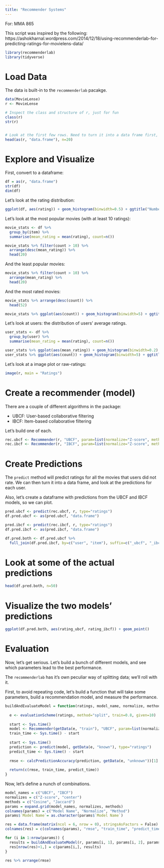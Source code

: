 ```yaml
---
title: "Recommender Systems"
---
```


For: MMA 865

This script was inspired by the following: https://ashokharnal.wordpress.com/2014/12/18/using-recommenderlab-for-predicting-ratings-for-movielens-data/

```r
library(recommenderlab)
library(tidyverse)
```

# Load Data

The data is built-in to the `recommenderlab` pacakge.

```r
data(MovieLense)
r <- MovieLense

# Inspect the class and structure of r, just for fun
class(r)
str(r)


# Look at the first few rows. Need to turn it into a data frame first, because
head(as(r, "data.frame"), n=20)
```
 
 
# Explore and Visualize

First, convert to a dataframe:

```r
df = as(r, "data.frame")
str(df)
dim(df)
```

Let's look at the rating distribution:

```r
ggplot(df, aes(rating)) + geom_histogram(binwidth=0.5) + ggtitle("Number of each movie rating")
```


Let's look at the most popular movies (with at least 10 ratings):

```r
movie_stats <- df %>%
  group_by(item) %>%
  summarise(mean_rating = mean(rating), count=n())
```

```r
movie_stats %>% filter(count > 10) %>%
  arrange(desc(mean_rating)) %>%
  head(20)
```

And the least popular movies:

```r
movie_stats %>% filter(count > 10) %>%
  arrange(mean_rating) %>%
  head(20)
```

And the most rated movies:

```r
movie_stats %>% arrange(desc(count)) %>%
  head(52)

movie_stats %>% ggplot(aes(count)) + geom_histogram(binwidth=5) + ggtitle("Number of ratings per movie")
```

Let's look at users: the distribution of users' average ratings.

```r
user_stats <- df %>%
  group_by(user) %>%
  summarise(mean_rating = mean(rating), count=n())

user_stats %>% ggplot(aes(mean_rating)) + geom_histogram(binwidth=0.2) + ggtitle("Average movie rating per user")
user_stats %>% ggplot(aes(count)) + geom_histogram(binwidth=5) + ggtitle("Number of movies rated per user")
```

Let's look at a image plot or raw-ratings:

```r
image(r, main = "Ratings")
```


# Create a recommender (model)

There are a couple of different algorithms in the package:

- UBCF: User-based collaborative filtering
- IBCF: Item-based collaborative filtering

Let's build one of each.


```r
rec.ubcf <- Recommender(r, "UBCF", param=list(normalize="Z-score", method="Cosine"))
rec.ibcf <- Recommender(r, "IBCF", param=list(normalize="Z-score", method="Cosine"))
```


# Create Predictions

The `predict` method will predict ratings for all the movies that users did not rate.
We can then turn it into a data frame, and look at the predictions for each user.

Also, let's create a dataframe with predictions from the UBCF and IBCF models, so we can plot.

```r
pred.ubcf <- predict(rec.ubcf, r, type="ratings")
df.pred.ubcf <- as(pred.ubcf, "data.frame")

pred.ibcf <- predict(rec.ibcf, r, type="ratings")
df.pred.ibcf <- as(pred.ibcf, "data.frame")

df.pred.both <- df.pred.ubcf %>%
  full_join(df.pred.ibcf, by=c("user", "item"), suffix=c("_ubcf", "_ibcf"))
```


# Look at some of the actual predictions

```r
head(df.pred.both, n=50)
```


# Visualize the two models' predictions

```r
ggplot(df.pred.both, aes(rating_ubcf, rating_ibcf)) + geom_point()
```




# Evaluation

Now, let's get serious. Let's build a bunch of different models, and see which parameters lead to the best performance.

The `recommenderlab` has it's own peculiar way of splitting data; we'll roll with it.

First, to avoid repeating code, let's build a function that will take some parameters, build a recommendation model, and measure the performance.

```r
buildAndEvaluateModel = function(ratings, model_name, normalize, method) {
  
  e <- evaluationScheme(ratings, method="split", train=0.8, given=10)
  
  start <- Sys.time()
  model <- Recommender(getData(e, "train"), "UBCF", param=list(normalize, method))
  train_time <- Sys.time() - start
  
  start <- Sys.time()
  prediction <- predict(model, getData(e, "known"), type="ratings")
  predict_time <- Sys.time() - start
  
  rmse <- calcPredictionAccuracy(prediction, getData(e, "unknown"))[1]
  
  return(c(rmse, train_time, predict_time))
}
```

Now, let's define a nunch of combinations.

```r
model_names = c("UBCF", "IBCF")
normalizes = c("Z-score", "center")
methods = c("Cosine", "Jaccard")
params = expand.grid(model_names, normalizes, methods)
colnames(params) = c("Model Name", "Normalize", "Method")
params$`Model Name`= as.character(params$`Model Name`)

res = data.frame(matrix(ncol = 6, nrow = 0), stringsAsFactors = False)
colnames(res) = c(colnames(params), "rmse", "train_time", "predict_time")

for (i in 1:nrow(params)) {
  results = buildAndEvaluateModel(r, params[i, 1], params[i, 2], params[i, 3])
  res[nrow(res)+1,] = c(params[i,], results)
}

res %>% arrange(rmse)
```
